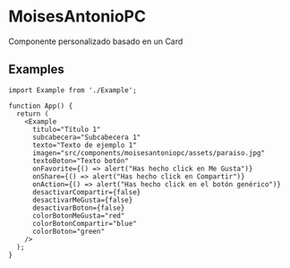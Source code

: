 
<Meta of={MoisesAntonioPC} />

# MoisesAntonioPC

Componente personalizado basado en un Card

## Examples

<Canvas of={MoisesAntonioPC.ComponenteMoisesAntonioPC1} />

```tsx
import Example from './Example';

function App() {
  return (
    <Example
      titulo="Título 1"
      subcabecera="Subcabecera 1"
      texto="Texto de ejemplo 1"
      imagen="src/components/moisesantoniopc/assets/paraiso.jpg"
      textoBoton="Texto botón"
      onFavorite={() => alert("Has hecho click en Me Gusta")}
      onShare={() => alert("Has hecho click en Compartir")}
      onAction={() => alert("Has hecho click en el botón genérico")}
      desactivarCompartir={false}
      desactivarMeGusta={false}
      desactivarBoton={false}
      colorBotonMeGusta="red"
      colorBotonCompartir="blue"
      colorBoton="green"
    />
  );
}